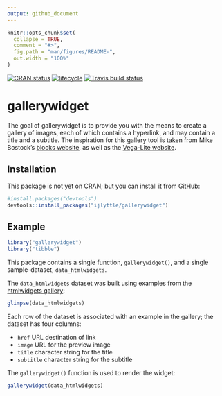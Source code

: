 ```yaml
---
output: github_document
---
```


<!-- README.md is generated from README.Rmd. Please edit that file -->

```r
knitr::opts_chunk$set(
  collapse = TRUE,
  comment = "#>",
  fig.path = "man/figures/README-",
  out.width = "100%"
)
```

[![CRAN status](https://www.r-pkg.org/badges/version/gallerywidget)](https://cran.r-project.org/package=gallerywidget)
[![lifecycle](https://img.shields.io/badge/lifecycle-maturing-blue.svg)](https://www.tidyverse.org/lifecycle/#maturing)
[![Travis build status](https://travis-ci.org/ijlyttle/gallerywidget.svg?branch=master)](https://travis-ci.org/ijlyttle/gallerywidget)

# gallerywidget

The goal of gallerywidget is to provide you with the means to create a gallery of images, each of which contains a hyperlink, and may contain a title and a subtitle. The inspiration for this gallery tool is taken from Mike Bostock's
[blocks website](https://bl.ocks.org), as well as the [Vega-Lite website](https://vega.github.io/vega-lite).

## Installation

This package is not yet on CRAN; but you can install it from GitHub:

``` r
#install.packages("devtools")
devtools::install_packages("ijlyttle/gallerywidget")
```

## Example

```r
library("gallerywidget")
library("tibble")
```

This package contains a single function, `gallerywidget()`, and a single sample-dataset, `data_htmlwidgets`. 

The `data_htmlwidgets` dataset was built using examples from the [htmlwidgets gallery](http://gallery.htmlwidgets.org):

```r
glimpse(data_htmlwidgets)
```

Each row of the dataset is associated with an example in the gallery; the dataset has four columns:

- `href` URL destination of link
- `image` URL for the preview image 
- `title` character string for the title
- `subtitle` character string for the subtitle

The `gallerywidget()` function is used to render the widget:

```r
gallerywidget(data_htmlwidgets)
```

